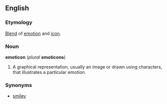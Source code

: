 ==English==
===Etymology===
[[Blend]] of [[emotion]] and [[icon]].

===Noun===
'''emoticon''' (''plural'' '''emoticons''')

# A graphical representation, usually an image or drawn using characters, that illustrates a particular emotion.

===Synonyms===
* [[smiley]]